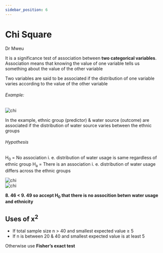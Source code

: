 ```yaml
---
sidebar_position: 6
---
```


# Chi Square

Dr Mweu

It is a significance test of association between **two categorical variables**. Association means that knowing the value of one variable tells us something about the value of the other variable

Two variables are said to be associated if the distribution of one variable varies according to the value of the other variable

###### Example:

<div style={{ display: 'flex', justifyContent: 'center' }}>
  <img src="https://i.imgur.com/bazg8eD.png" alt="chi" />
</div>

In the example, ethnic group (predictor) & water source (outcome) are associated if the distribution of water source varies between the ethnic groups

###### Hypothesis

H<sub>0</sub> = No association i. e. distribution of water usage is same regardless of ethnic group
H<sub>a</sub> = There is an association i. e. distribution of water usage differs across the ethnic groups

<div style={{ display: 'flex', justifyContent: 'center' }}>
  <img src="https://i.imgur.com/oWI7dzn.png" alt="chi" />
</div>
<div style={{ display: 'flex', justifyContent: 'center' }}>
  <img src="https://i.imgur.com/ltiNvO0.png" alt="chi" />
</div>

**8. 46 < 9. 49 so accept H<sub>0</sub> that there is no assocition betwn water usage and ethnicity**

## Uses of x<sup>2</sup>

- If total sample size n > 40 and smallest expected value ≥ 5
- If n is between 20 & 40 and smallest expected value is at least 5

Otherwise use **Fisher’s exact test**
